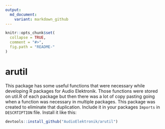 ```yaml
---
output: 
  md_document:
    variant: markdown_github
---
```


<!-- README.md is generated from README.Rmd. Please edit that file -->

```r
knitr::opts_chunk$set(
  collapse = TRUE,
  comment = "#>",
  fig.path = "README-"
)
```

# arutil

This package has some useful functions that were necessary while developing 
R packages for Audio Elektronik. Those functions were stored on util.R of
each package but then there was a lot of copy pasting going when a function 
was necessary in multiple packages. This package was created to eliminate that
duplication. Include it in your packages `Imports` in `DESCRTIPTION` file. 
Install it like this: 

```r
devtools::install_github("AudioElektronik/arutil")
````

